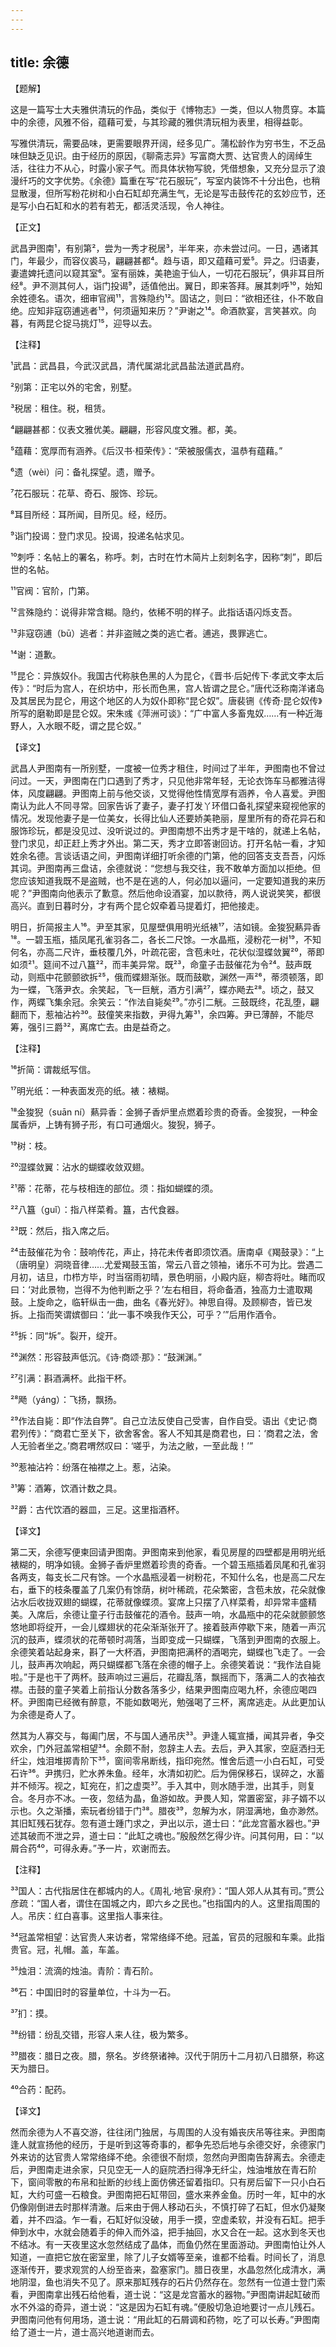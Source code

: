 ```yaml
---
---
---
```

title: 余德
---




【题解】


这是一篇写士大夫雅供清玩的作品，类似于《博物志》一类，但以人物贯穿。本篇中的余德，风雅不俗，蕴藉可爱，与其珍藏的雅供清玩相为表里，相得益彰。

写雅供清玩，需要品味，更需要眼界开阔，经多见广。蒲松龄作为穷书生，不乏品味但缺乏见识。由于经历的原因，《聊斋志异》写富商大贾、达官贵人的阔绰生活，往往力不从心，时露小家子气。而具体状物写貌，凭借想象，又充分显示了浪漫纤巧的文字优势。《余德》篇重在写“花石服玩”，写室内装饰不十分出色，也稍显散漫，但所写粉花树和小白石缸却充满生气，无论是写击鼓传花的玄妙应节，还是写小白石缸和水的若有若无，都活灵活现，令人神往。

【正文】

武昌尹图南¹，有别第²，尝为一秀才税居³，半年来，亦未尝过问。一日，遇诸其门，年最少，而容仪裘马，翩翩甚都⁴。趋与语，即又蕴藉可爱⁵。异之。归语妻，妻遣婢托遗问以窥其室⁶。室有丽姝，美艳逾于仙人，一切花石服玩⁷，俱非耳目所经⁸。尹不测其何人，诣门投谒⁹，适值他出。翼日，即来答拜。展其刺呼¹⁰，始知余姓德名。语次，细审官阀¹¹，言殊隐约¹²。固诘之，则曰：“欲相还往，仆不敢自绝。应知非寇窃逋逃者¹³，何须逼知来历？”尹谢之¹⁴。命酒款宴，言笑甚欢。向暮，有两昆仑捉马挑灯¹⁵，迎导以去。





【注释】


¹武昌：武昌县，今武汉武昌，清代属湖北武昌盐法道武昌府。

²别第：正宅以外的宅舍，别墅。

³税居：租住。税，租赁。

⁴翩翩甚都：仪表文雅优美。翩翩，形容风度文雅。都，美。

⁵蕴藉：宽厚而有涵养。《后汉书·桓荣传》：“荣被服儒衣，温恭有蕴藉。”

⁶遗（wèi）问：备礼探望。遗，赠予。

⁷花石服玩：花草、奇石、服饰、珍玩。

⁸耳目所经：耳所闻，目所见。经，经历。

⁹诣门投谒：登门求见。投谒，投递名帖求见。

¹⁰刺呼：名帖上的署名，称呼。刺，古时在竹木简片上刻刺名字，因称“刺”，即后世的名帖。

¹¹官阀：官阶，门第。

¹²言殊隐约：说得非常含糊。隐约，依稀不明的样子。此指话语闪烁支吾。

¹³非寇窃逋（bū）逃者：并非盗贼之类的逃亡者。逋逃，畏罪逃亡。

¹⁴谢：道歉。

¹⁵昆仑：异族奴仆。我国古代称肤色黑的人为昆仑，《晋书·后妃传下·孝武文李太后传》：“时后为宫人，在织坊中，形长而色黑，宫人皆谓之昆仑。”唐代泛称南洋诸岛及其居民为昆仑，用这个地区的人为奴仆即称“昆仑奴”。唐裴铏《传奇·昆仑奴传》所写的磨勒即是昆仑奴。宋朱彧《萍洲可谈》：“广中富人多畜鬼奴……有一种近海野人，入水眼不眨，谓之昆仑奴。”





【译文】


武昌人尹图南有一所别墅，一度被一位秀才租住，时间过了半年，尹图南也不曾过问过。一天，尹图南在门口遇到了秀才，只见他非常年轻，无论衣饰车马都雅洁得体，风度翩翩。尹图南上前与他交谈，又觉得他性情宽厚有涵养，令人喜爱。尹图南认为此人不同寻常。回家告诉了妻子，妻子打发丫环借口备礼探望来窥视他家的情况。发现他妻子是一位美女，长得比仙人还要娇美艳丽，屋里所有的奇花异石和服饰珍玩，都是没见过、没听说过的。尹图南想不出秀才是干啥的，就递上名帖，登门求见，却正赶上秀才外出。第二天，秀才立即答谢回访。打开名帖一看，才知姓余名德。言谈话语之间，尹图南详细打听余德的门第，他的回答支支吾吾，闪烁其词。尹图南再三盘诘，余德就说：“您想与我交往，我不敢单方面加以拒绝。但您应该知道我既不是盗贼，也不是在逃的人，何必加以逼问，一定要知道我的来历呢？”尹图南向他表示了歉意。然后他命设酒宴，加以款待，两人说说笑笑，都很高兴。直到日暮时分，才有两个昆仑奴牵着马提着灯，把他接走。

明日，折简报主人¹⁶。尹至其家，见屋壁俱用明光纸裱¹⁷，洁如镜。金狻猊爇异香¹⁸。一碧玉瓶，插凤尾孔雀羽各二，各长二尺馀。一水晶瓶，浸粉花一树¹⁹，不知何名，亦高二尺许，垂枝覆几外，叶疏花密，含苞未吐，花状似湿蝶敛翼²⁰，蒂即如须²¹。筵间不过八簋²²，而丰美异常。既²³，命童子击鼓催花为令²⁴。鼓声既动，则瓶中花颤颤欲拆²⁵，俄而蝶翅渐张。既而鼓歇，渊然一声²⁶，蒂须顿落，即为一蝶，飞落尹衣。余笑起，飞一巨觥，酒方引满²⁷，蝶亦飏去²⁸。顷之，鼓又作，两蝶飞集余冠。余笑云：“作法自毙矣²⁹。”亦引二觥。三鼓既终，花乱堕，翩翻而下，惹袖沾衿³⁰。鼓僮笑来指数，尹得九筹³¹，余四筹。尹已薄醉，不能尽筹，强引三爵³²，离席亡去。由是益奇之。





【注释】


¹⁶折简：谓裁纸写信。

¹⁷明光纸：一种表面发亮的纸。裱：裱糊。

¹⁸金狻猊（suān ní）爇异香：金狮子香炉里点燃着珍贵的奇香。金狻猊，一种金属香炉，上铸有狮子形，有口可通烟火。狻猊，狮子。

¹⁹树：枝。

²⁰湿蝶敛翼：沾水的蝴蝶收敛双翅。

²¹蒂：花蒂，花与枝相连的部位。须：指如蝴蝶的须。

²²八簋（guǐ）：指八样菜肴。簋，古代食器。

²³既：然后，指入席之后。

²⁴击鼓催花为令：鼓响传花，声止，持花未传者即须饮酒。唐南卓《羯鼓录》：“上（唐明皇）洞晓音律……尤爱羯鼓玉笛，常云八音之领袖，诸乐不可为比。尝遇二月初，诘旦，巾栉方毕，时当宿雨初晴，景色明丽，小殿内庭，柳杏将吐。睹而叹曰：‘对此景物，岂得不为他判断之乎？’左右相目，将命备酒，独高力士遣取羯鼓。上旋命之，临轩纵击一曲，曲名《春光好》。神思自得。及顾柳杏，皆已发拆。上指而笑谓嫔御曰：‘此一事不唤我作天公，可乎？’”后用作酒令。

²⁵拆：同“坼”。裂开，绽开。

²⁶渊然：形容鼓声低沉。《诗·商颂·那》：“鼓渊渊。”

²⁷引满：斟酒满杯。此指干杯。

²⁸飏（yáng）：飞扬，飘扬。

²⁹作法自毙：即“作法自弊”。自己立法反使自己受害，自作自受。语出《史记·商君列传》：“商君亡至关下，欲舍客舍。客人不知其是商君也，曰：‘商君之法，舍人无验者坐之。’商君喟然叹曰：‘嗟乎，为法之敝，一至此哉！’”

³⁰惹袖沾衿：纷落在袖襟之上。惹，沾染。

³¹筹：酒筹，饮酒计数之具。

³²爵：古代饮酒的器皿，三足。这里指酒杯。





【译文】


第二天，余德写便柬回请尹图南。尹图南来到他家，看见房屋的四壁都是用明光纸裱糊的，明净如镜。金狮子香炉里燃着珍贵的奇香。一个碧玉瓶插着凤尾和孔雀羽各两支，每支长二尺有馀。一个水晶瓶浸着一树粉花，不知什么名，也是高二尺左右，垂下的枝条覆盖了几案仍有馀荫，树叶稀疏，花朵繁密，含苞未放，花朵就像沾水后收拢双翅的蝴蝶，花蒂就像蝶须。宴席上只摆了八样菜肴，却异常丰盛精美。入席后，余德让童子行击鼓催花的酒令。鼓声一响，水晶瓶中的花朵就颤颤悠悠地即将绽开，一会儿蝶翅状的花朵渐渐张开了。接着鼓声停歇下来，随着一声沉沉的鼓声，蝶须状的花蒂顿时凋落，当即变成一只蝴蝶，飞落到尹图南的衣服上。余德笑着站起身来，斟了一大杯酒，尹图南把满杯的酒喝完，蝴蝶也飞走了。一会儿，鼓声再次响起，两只蝴蝶都飞落在余德的帽子上。余德笑着说：“我作法自毙啦。”于是也干了两杯。鼓声响过三遍后，花瓣乱落，飘摇而下，落满二人的衣袖衣襟。击鼓的童子笑着上前指认分数各落多少，结果尹图南应喝九杯，余德应喝四杯。尹图南已经微有醉意，不能如数喝光，勉强喝了三杯，离席逃走。从此更加认为余德是奇人了。

然其为人寡交与，每阖门居，不与国人通吊庆³³。尹逢人辄宣播，闻其异者，争交欢余，门外冠盖常相望³⁴。余颇不耐，忽辞主人去。去后，尹入其家，空庭洒扫无纤尘，烛泪堆掷青阶下³⁵，窗间零帛断线，指印宛然。惟舍后遗一小白石缸，可受石许³⁶。尹携归，贮水养朱鱼。经年，水清如初贮。后为佣保移石，误碎之，水蓄并不倾泻。视之，缸宛在，扪之虚耎³⁷。手入其中，则水随手泄，出其手，则复合。冬月亦不冰。一夜，忽结为晶，鱼游如故。尹畏人知，常置密室，非子婿不以示也。久之渐播，索玩者纷错于门³⁸。腊夜³⁹，忽解为水，阴湿满地，鱼亦渺然。其旧缸残石犹存。忽有道士踵门求之，尹出以示，道士曰：“此龙宫蓄水器也。”尹述其破而不泄之异，道士曰：“此缸之魂也。”殷殷然乞得少许。问其何用，曰：“以屑合药⁴⁰，可得永寿。”予一片，欢谢而去。





【注释】


³³国人：古代指居住在都城内的人。《周礼·地官·泉府》：“国人郊人从其有司。”贾公彦疏：“国人者，谓住在国城之内，即六乡之民也。”也指国内的人。这里指周围的人。吊庆：红白喜事。这里指人事来往。

³⁴冠盖常相望：达官贵人来访者，常常络绎不绝。冠盖，官员的冠服和车乘。此指贵官。冠，礼帽。盖，车盖。

³⁵烛泪：流滴的烛油。青阶：青石阶。

³⁶石：中国旧时的容量单位，十斗为一石。

³⁷扪：摸。

³⁸纷错：纷乱交错，形容人来人往，极为繁多。

³⁹腊夜：腊日之夜。腊，祭名。岁终祭诸神。汉代于阴历十二月初八日腊祭，称这天为腊日。

⁴⁰合药：配药。





【译文】


然而余德为人不喜交游，往往闭门独居，与周围的人没有婚丧庆吊等往来。尹图南逢人就宣扬他的经历，于是听到这等奇事的，都争先恐后地与余德交好，余德家门外来访的达官贵人常常络绎不绝。余德很不耐烦，忽然向尹图南告辞离去。余德走后，尹图南走进余家，只见空无一人的庭院洒扫得净无纤尘，烛油堆放在青石阶下，窗间零散的布帛和扯断的纱线上面仿佛还留着指印。只有房后留下一只小白石缸，大约可盛一石粮食。尹图南把石缸带回，盛水来养金鱼。历时一年，缸中的水仍像刚倒进去时那样清澈。后来由于佣人移动石头，不慎打碎了石缸，但水仍凝聚着，并不四溢。乍一看，石缸好似没破，用手一摸，空虚柔软，并没有石缸。把手伸到水中，水就会随着手的伸入而外溢，把手抽回，水又合在一起。这水到冬天也不结冰。有一天夜里这水忽然结成了晶体，而鱼仍然在里面游动。尹图南怕让外人知道，一直把它放在密室里，除了儿子女婿等至亲，谁都不给看。时间长了，消息逐渐传开，要求观赏的人纷至沓来，盈塞家门。腊日夜里，水晶忽然化成清水，满地阴湿，鱼也消失不见了。原来那缸残存的石片仍然存在。忽然有一位道士登门索看，尹图南拿出残石给他看，道士说：“这是龙宫蓄水的器物。”尹图南讲起缸破而水不外溢的奇异，道士说：“这是因为石缸有魂。”便殷切急迫地要讨一点儿残石。尹图南问他有何用场，道士说：“用此缸的石屑调和药物，吃了可以长寿。”尹图南给了道士一片，道士高兴地道谢而去。